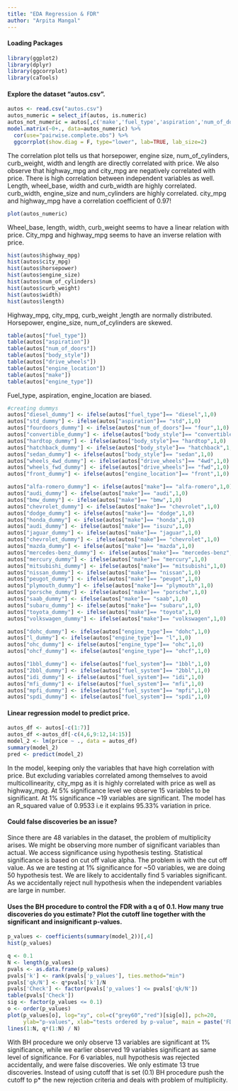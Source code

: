 ```yaml
---
title: "EDA Regression & FDR"
author: "Arpita Mangal"
---
```



#### Loading Packages

```r
library(ggplot2)
library(dplyr)
library(ggcorrplot)
library(caTools)
```

#### Explore the dataset “autos.csv”.

```r
autos <- read.csv("autos.csv")
autos_numeric = select_if(autos, is.numeric)
autos_not_numeric = autos[,c('make','fuel_type','aspiration','num_of_doors','body_style','drive_wheels','engine_location','engine_type','fuel_system')]
model.matrix(~0+., data=autos_numeric) %>%
  cor(use="pairwise.complete.obs") %>%
  ggcorrplot(show.diag = F, type="lower", lab=TRUE, lab_size=2)
```

The correlation plot tells us that horsepower, engine size, num_of_cylinders, curb_weight, width and length are directly correlated with price. We also observe that highway_mpg and city_mpg are negatively correlated with price. There is high correlation between independent variables as well. Length, wheel_base, width and curb_width are highly correlated. curb_width, engine_size and num_cylinders are highly correlated. city_mpg and highway_mpg have a correlation coefficient of 0.97!

```r
plot(autos_numeric)
```

Wheel_base, length, width, curb_weight seems to have a linear relation with price. City_mpg and highway_mpg seems to have an inverse relation with price.  

```r
hist(autos$highway_mpg)
hist(autos$city_mpg)
hist(autos$horsepower)
hist(autos$engine_size)
hist(autos$num_of_cylinders)
hist(autos$curb_weight)
hist(autos$width)
hist(autos$length)
```
Highway_mpg, city_mpg, curb_weight ,length are normally distributed. Horsepower, engine_size, num_of_cylinders are skewed.     

```r
table(autos["fuel_type"])
table(autos["aspiration"])
table(autos["num_of_doors"])
table(autos["body_style"])
table(autos["drive_wheels"])
table(autos["engine_location"])
table(autos["make"])
table(autos["engine_type"])
```

Fuel_type, aspiration, engine_location are biased.  


```r
#creating dummys
autos["diesel_dummy"] <- ifelse(autos["fuel_type"]== "diesel",1,0)
autos["std_dummy"] <- ifelse(autos["aspiration"]== "std",1,0)
autos["fourdoors_dummy"] <- ifelse(autos["num_of_doors"]== "four",1,0)
autos["convertible_dummy"] <- ifelse(autos["body_style"]== "convertible",1,0)
autos["hardtop_dummy"] <- ifelse(autos["body_style"]== "hardtop",1,0)
autos["hatchback_dummy"] <- ifelse(autos["body_style"]== "hatchback",1,0)
autos["sedan_dummy"] <- ifelse(autos["body_style"]== "sedan",1,0)
autos["wheels_4wd_dummy"] <- ifelse(autos["drive_wheels"]== "4wd",1,0)
autos["wheels_fwd_dummy"] <- ifelse(autos["drive_wheels"]== "fwd",1,0)
autos["front_dummy"] <- ifelse(autos["engine_location"]== "front",1,0)

autos["alfa-romero_dummy"] <- ifelse(autos["make"]== "alfa-romero",1,0)
autos["audi_dummy"] <- ifelse(autos["make"]== "audi",1,0)
autos["bmw_dummy"] <- ifelse(autos["make"]== "bmw",1,0)
autos["chevrolet_dummy"] <- ifelse(autos["make"]== "chevrolet",1,0)
autos["dodge_dummy"] <- ifelse(autos["make"]== "dodge",1,0)
autos["honda_dummy"] <- ifelse(autos["make"]== "honda",1,0)
autos["audi_dummy"] <- ifelse(autos["make"]== "isuzu",1,0)
autos["jaguar_dummy"] <- ifelse(autos["make"]== "jaguar",1,0)
autos["chevrolet_dummy"] <- ifelse(autos["make"]== "chevrolet",1,0)
autos["mazda_dummy"] <- ifelse(autos["make"]== "mazda",1,0)
autos["mercedes-benz_dummy"] <- ifelse(autos["make"]== "mercedes-benz",1,0)
autos["mercury_dummy"] <- ifelse(autos["make"]== "mercury",1,0)
autos["mitsubishi_dummy"] <- ifelse(autos["make"]== "mitsubishi",1,0)
autos["nissan_dummy"] <- ifelse(autos["make"]== "nissan",1,0)
autos["peugot_dummy"] <- ifelse(autos["make"]== "peugot",1,0)
autos["plymouth_dummy"] <- ifelse(autos["make"]== "plymouth",1,0)
autos["porsche_dummy"] <- ifelse(autos["make"]== "porsche",1,0)
autos["saab_dummy"] <- ifelse(autos["make"]== "saab",1,0)
autos["subaru_dummy"] <- ifelse(autos["make"]== "subaru",1,0)
autos["toyota_dummy"] <- ifelse(autos["make"]== "toyota",1,0)
autos["volkswagen_dummy"] <- ifelse(autos["make"]== "volkswagen",1,0)

autos["dohc_dummy"] <- ifelse(autos["engine_type"]== "dohc",1,0)
autos["l_dummy"] <- ifelse(autos["engine_type"]== "l",1,0)
autos["ohc_dummy"] <- ifelse(autos["engine_type"]== "ohc",1,0)
autos["ohcf_dummy"] <- ifelse(autos["engine_type"]== "ohcf",1,0)

autos["1bbl_dummy"] <- ifelse(autos["fuel_system"]== "1bbl",1,0)
autos["2bbl_dummy"] <- ifelse(autos["fuel_system"]== "2bbl",1,0)
autos["idi_dummy"] <- ifelse(autos["fuel_system"]== "idi",1,0)
autos["mfi_dummy"] <- ifelse(autos["fuel_system"]== "mfi",1,0)
autos["mpfi_dummy"] <- ifelse(autos["fuel_system"]== "mpfi",1,0)
autos["spdi_dummy"] <- ifelse(autos["fuel_system"]== "spdi",1,0)

```

#### Linear regression model to predict price.

```r
autos_df <- autos[-c(1:7)]
autos_df <-autos_df[-c(4,6,9:12,14:15)]
model_2 <- lm(price ~ ., data = autos_df)
summary(model_2)
pred <- predict(model_2)
```

In the model, keeping only the variables that have high correlation with price. But excluding variables correlated among themselves to avoid multicollinearity, city_mpg as it is highly correlated with price as well as highway_mpg. At 5% significance level we observe 15 variables to be significant. At 1% significance ~19 variables are significant. The model has an R_squared value of 0.9533 i.e it explains 95.33% variation in price.     

#### Could false discoveries be an issue?  
Since there are 48 variables in the dataset, the problem of multiplicity arises. We might be observing more number of significant variables than actual. We access significance using hypothesis testing. Statistical significance is based on cut off value alpha. The problem is with the cut off value. As we are testing at 1% significance for ~50 variables, we are doing 50 hypothesis test. We are likely to accidentally find 5 variables significant. As we accidentally reject null hypothesis when the independent variables are large in number.    

#### Uses the BH procedure to control the FDR with a q of 0.1. How many true discoveries do you estimate? Plot the cutoff line together with the significant and insignificant p-values.

```r
p_values <- coefficients(summary(model_2))[,4]
hist(p_values)

q <- 0.1
N <- length(p_values)
pvals <- as.data.frame(p_values)
pvals['k'] <- rank(pvals['p_values'], ties.method="min")
pvals['qk/N'] <- q*pvals['k']/N
pvals['Check'] <- factor(pvals['p_values'] <= pvals['qk/N'])
table(pvals['Check'])
sig <- factor(p_values <= 0.1)
o <- order(p_values)
plot(p_values[o], log="xy", col=c("grey60","red")[sig[o]], pch=20,
     ylab="p-values", xlab="tests ordered by p-value", main = paste('FDR =',q))
lines(1:N, q*(1:N) / N)

```

With BH procedure we only observe 13 variables are significant at 1% significance, while we earlier observed 19 variables significant as same level of significance. For 6 variables, null hypothesis was rejected accidentally, and were false discoveries. We only estimate 13 true discoveries. Instead of using cutoff that is set (0.1) BH procedure push the cutoff to p* the new rejection criteria and deals with problem of multiplicity.  



